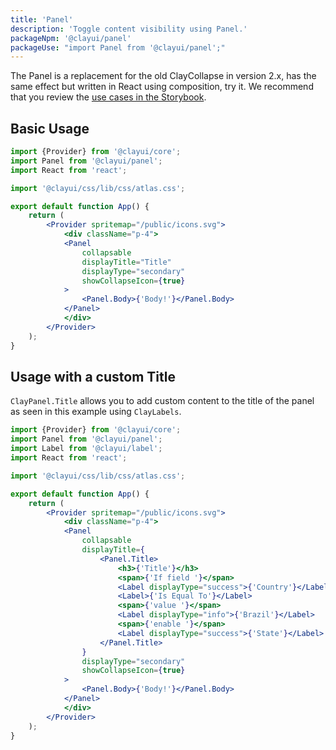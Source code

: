 ```yaml
---
title: 'Panel'
description: 'Toggle content visibility using Panel.'
packageNpm: '@clayui/panel'
packageUse: "import Panel from '@clayui/panel';"
---
```


The Panel is a replacement for the old ClayCollapse in version 2.x, has the same effect but written in React using composition, try it. We recommend that you review the [use cases in the Storybook](https://storybook.clayui.com/?path=/story/design-system-components-panel--default).

## Basic Usage

```jsx preview
import {Provider} from '@clayui/core';
import Panel from '@clayui/panel';
import React from 'react';

import '@clayui/css/lib/css/atlas.css';

export default function App() {
	return (
		<Provider spritemap="/public/icons.svg">
			<div className="p-4">
  			<Panel
  				collapsable
  				displayTitle="Title"
  				displayType="secondary"
  				showCollapseIcon={true}
  			>
  				<Panel.Body>{'Body!'}</Panel.Body>
  			</Panel>
			</div>
		</Provider>
	);
}
```

## Usage with a custom Title

`ClayPanel.Title` allows you to add custom content to the title of the panel as seen in this example using `ClayLabels`.

```jsx preview
import {Provider} from '@clayui/core';
import Panel from '@clayui/panel';
import Label from '@clayui/label';
import React from 'react';

import '@clayui/css/lib/css/atlas.css';

export default function App() {
	return (
		<Provider spritemap="/public/icons.svg">
			<div className="p-4">
  			<Panel
  				collapsable
  				displayTitle={
  					<Panel.Title>
  						<h3>{'Title'}</h3>
  						<span>{'If field '}</span>
  						<Label displayType="success">{'Country'}</Label>
  						<Label>{'Is Equal To'}</Label>
  						<span>{'value '}</span>
  						<Label displayType="info">{'Brazil'}</Label>
  						<span>{'enable '}</span>
  						<Label displayType="success">{'State'}</Label>
  					</Panel.Title>
  				}
  				displayType="secondary"
  				showCollapseIcon={true}
  			>
  				<Panel.Body>{'Body!'}</Panel.Body>
  			</Panel>
			</div>
		</Provider>
	);
}
```
